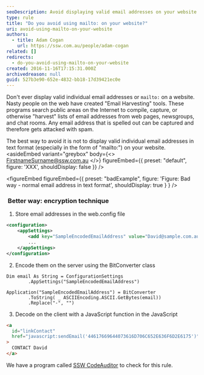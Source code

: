 ```yaml
---
seoDescription: Avoid displaying valid email addresses on your website to prevent spam and email harvesting.
type: rule
title: "Do you avoid using mailto: on your website?"
uri: avoid-using-mailto-on-your-website
authors:
  - title: Adam Cogan
    url: https://ssw.com.au/people/adam-cogan
related: []
redirects:
  - do-you-avoid-using-mailto-on-your-website
created: 2016-11-16T17:15:31.000Z
archivedreason: null
guid: 527b3e90-652e-4832-bb18-17d39421ec0e
---
```


Don't ever display valid individual email addresses or `mailto:` on a website. Nasty people on the web have created "Email Harvesting" tools. These programs search public areas on the Internet to compile, capture, or otherwise "harvest" lists of email addresses from web pages, newsgroups, and chat rooms. Any email address that is spelled out can be captured and therefore gets attacked with spam.

The best way to avoid it is not to display valid individual email addresses in text format (especially in the form of "mailto:") on your website.
<asideEmbed
  variant="greybox"
  body={<>
    <FirstnameSurname@ssw.com.au>
  </>}
  figureEmbed={{
    preset: "default",
    figure: 'XXX',
    shouldDisplay: false
  }}
/>

<figureEmbed figureEmbed={{
  preset: "badExample",
  figure: 'Figure: Bad way - normal email address in text format',
  shouldDisplay: true
} } />


###  Better way: encryption technique

1. Store email addresses in the web.config file

```xml
<configuration>
    <appSettings>
        <add key="SampleEncodedEmailAddress" value="David@sample.com.au" />
        ...
    </appSettings>
</configuration>
```

2. Encode them on the server using the BitConverter class

```vbnet
Dim email As String = ConfigurationSettings
        .AppSettings("SampleEncodedEmailAddress")

Application("SampleEncodedEmailAddress") = BitConverter
        .ToString( _ ASCIIEncoding.ASCII.GetBytes(email))
        .Replace("-", "")
```

3. Decode on the client with a JavaScript function in the JavaScript

```html
<a
  id="linkContact"
  href="javascript:sendEmail('44617669644073616D706C652E636F6D2E6175')"
>
  CONTACT David
</a>
```

We have a program called [SSW CodeAuditor](https://codeauditor.com) to check for this rule.